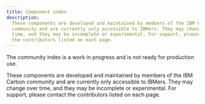 ```yaml
---
title: Component index
description:
  These components are developed and maintained by members of the IBM Carbon
  community and are currently only accessible to IBMers. They may change over
  time, and they may be incomplete or experimental. For support, please contact
  the contributors listed on each page.
---
```



<InlineNotification>

The community index is a work in progress and is not ready for production use.

</InlineNotification>

<PageDescription>

These components are developed and maintained by members of the IBM Carbon
community and are currently only accessible to IBMers. They may change over
time, and they may be incomplete or experimental. For support, please contact
the contributors listed on each page.

</PageDescription>

<ComponentIndexPage />
